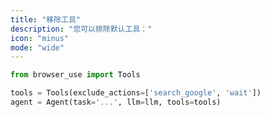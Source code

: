 ```yaml
---
title: "移除工具"
description: "您可以排除默认工具："
icon: "minus"
mode: "wide"
---
```


```python
from browser_use import Tools

tools = Tools(exclude_actions=['search_google', 'wait'])
agent = Agent(task='...', llm=llm, tools=tools)
```
